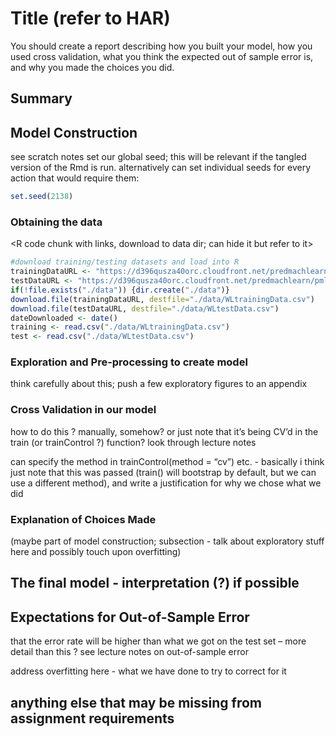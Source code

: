 Title (refer to HAR)
==============================

You should create a report describing how you built your model, how you used cross validation, what you think the expected out of sample error is, and why you made the choices you did.

## Summary

## Model Construction
see scratch notes
set our global seed; this will be relevant if the tangled version of the Rmd is run.  alternatively can set individual seeds for every action that would require them:
```r
set.seed(2138)
```

### Obtaining the data
<R code chunk with links, download to data dir; can hide it but refer to it>
```r
#download training/testing datasets and load into R
trainingDataURL <- "https://d396qusza40orc.cloudfront.net/predmachlearn/pml-training.csv"
testDataURL <- "https://d396qusza40orc.cloudfront.net/predmachlearn/pml-testing.csv"
if(!file.exists("./data")) {dir.create("./data")}
download.file(trainingDataURL, destfile="./data/WLtrainingData.csv")
download.file(testDataURL, destfile="./data/WLtestData.csv")
dateDownloaded <- date()
training <- read.csv("./data/WLtrainingData.csv")
test <- read.csv("./data/WLtestData.csv")
```

### Exploration and Pre-processing to create model

think carefully about this; push a few exploratory figures to an appendix

### Cross Validation in our model

how to do this ?  manually, somehow?  or just note that it's being CV'd in the train (or trainControl ?) function?  look through lecture notes

can specify the method in trainControl(method = "cv") etc. - basically i think just note that this was passed (train() will bootstrap by default, but we can use a different method), and write a justification for why we chose what we did

### Explanation of Choices Made 

(maybe part of model construction; subsection - talk about exploratory stuff here and possibly touch upon overfitting)

## The final model - interpretation (?) if possible



## Expectations for Out-of-Sample Error

that the error rate will be higher than what we got on the test set -- more detail than this ?  see lecture notes on out-of-sample error

address overfitting here - what we have done to try to correct for it

## anything else that may be missing from assignment requirements
